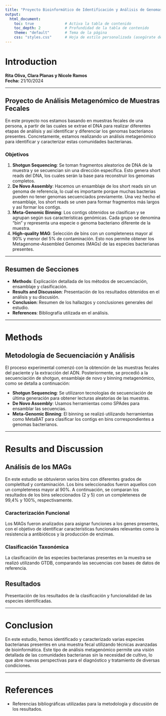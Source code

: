 ```yaml
---
title: "Proyecto Bioinformático de Identificación y Análisis de Genomas Bacterianos"
output: 
  html_document:
    toc: true              # Activa la tabla de contenido
    toc_depth: 2           # Profundidad de la tabla de contenido
    theme: "default"       # Tema de la página
    css: "styles.css"      # Hoja de estilo personalizada (asegúrate de que esté en el mismo directorio)
---
```


# Introduction

**Rita Oliva, Clara Planas y Nicole Ramos**  
**Fecha:** 21/10/2024

---

## Proyecto de Análisis Metagenómico de Muestras Fecales

En este proyecto nos estamos basando en muestras fecales de una persona, a partir de las cuales se extrae el DNA para realizar diferentes etapas de análisis y así identificar y diferenciar los genomas bacterianos presentes. Concretamente, estamos realizando un análisis metagenómico para identificar y caracterizar estas comunidades bacterianas.

### Objetivos

1. **Shotgun Sequencing**: Se toman fragmentos aleatorios de DNA de la muestra y se secuencian sin una dirección específica. Esto genera short reads del DNA, los cuales serán la base para reconstruir los genomas completos.
2. **De Novo Assembly**: Hacemos un ensamblaje de los short reads sin un genoma de referencia, lo cual es importante porque muchas bacterias pueden no tener genomas secuenciados previamente. Una vez hecho el ensamblaje, los short reads se unen para formar fragmentos más largos y así formar los contigs.
3. **Meta-Genomic Binning**: Los contigs obtenidos se clasifican y se agrupan según sus características genómicas. Cada grupo se denomina "bin" y representa una especie o genoma bacteriano diferente de la muestra.
4. **High-quality MAG**: Selección de bins con un completeness mayor al 90% y menor del 5% de contaminación. Esto nos permite obtener los Metagenome-Assembled Genomes (MAGs) de las especies bacterianas presentes.

---

## Resumen de Secciones

- **Methods**: Explicación detallada de los métodos de secuenciación, ensamblaje y clasificación.
- **Results and Discussion**: Presentación de los resultados obtenidos en el análisis y su discusión.
- **Conclusion**: Resumen de los hallazgos y conclusiones generales del estudio.
- **References**: Bibliografía utilizada en el análisis.

---

# Methods

## Metodología de Secuenciación y Análisis

El proceso experimental comenzó con la obtención de las muestras fecales del paciente y la extracción del ADN. Posteriormente, se procedió a la secuenciación de shotgun, ensamblaje de novo y binning metagenómico, como se detalla a continuación:

- **Shotgun Sequencing**: Se utilizaron tecnologías de secuenciación de última generación para obtener lecturas aleatorias de las muestras.
- **De Novo Assembly**: Usamos herramientas como SPAdes para ensamblar las secuencias.
- **Meta-Genomic Binning**: El binning se realizó utilizando herramientas como MetaBAT para clasificar los contigs en bins correspondientes a genomas bacterianos.

---

# Results and Discussion

## Análisis de los MAGs

En este estudio se obtuvieron varios bins con diferentes grados de completitud y contaminación. Los bins seleccionados fueron aquellos con un completeness mayor al 90%. A continuación, se comparan los resultados de los bins seleccionados (2 y 5) con un completeness de 99,4% y 100%, respectivamente.

### Caracterización Funcional

Los MAGs fueron analizados para asignar funciones a los genes presentes, con el objetivo de identificar características funcionales relevantes como la resistencia a antibióticos y la producción de enzimas.

### Clasificación Taxonómica

La clasificación de las especies bacterianas presentes en la muestra se realizó utilizando GTDB, comparando las secuencias con bases de datos de referencia.

## Resultados

Presentación de los resultados de la clasificación y funcionalidad de las especies identificadas.

---

# Conclusion

En este estudio, hemos identificado y caracterizado varias especies bacterianas presentes en una muestra fecal utilizando técnicas avanzadas de bioinformática. Este tipo de análisis metagenómico permite una visión detallada de las comunidades bacterianas sin la necesidad de cultivo, lo que abre nuevas perspectivas para el diagnóstico y tratamiento de diversas condiciones.

---

# References

- Referencias bibliográficas utilizadas para la metodología y discusión de los resultados.
